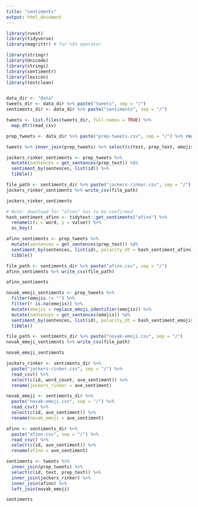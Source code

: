 ```yaml
---
title: "sentiments"
output: html_document
---
```

```r
library(rvest)
library(tidyverse)
library(magrittr) # for %$% operator

library(stringr)
library(Unicode)
library(stringi) 
library(sentimentr)
library(lexicon)
library(textclean)


data_dir <- "data"
tweets_dir <- data_dir %>% paste("tweets", sep = "/")
sentiments_dir <- data_dir %>% paste("sentiments", sep = "/")
```


```r
tweets <- list.files(tweets_dir, full.names = TRUE) %>% 
  map_dfr(read_csv)

prep_tweets <- data_dir %>% paste("prep-tweets.csv", sep = "/") %>% read_csv()

tweets %>% inner_join(prep_tweets) %>% select(c(text, prep_text, emojis))
```


```r
jockers_rinker_sentiments <- prep_tweets %>%
  mutate(sentences = get_sentences(prep_text)) %$%  
  sentiment_by(sentences, list(id)) %>% 
  tibble()

file_path <- sentiments_dir %>% paste("jockers-rinker.csv", sep = "/")
jockers_rinker_sentiments %>% write_csv(file_path)

jockers_rinker_sentiments
```


```r
# Note: download for "afinn" has to be confirmed
hash_sentiment_afinn <- tidytext::get_sentiments("afinn") %>% 
  rename(c(x = word, y = value)) %>% 
  as_key()

afinn_sentiments <- prep_tweets %>% 
  mutate(sentences = get_sentences(prep_text)) %$%
  sentiment_by(sentences, list(id), polarity_dt = hash_sentiment_afinn) %>% 
  tibble()

file_path <- sentiments_dir %>% paste("afinn.csv", sep = "/")
afinn_sentiments %>% write_csv(file_path)

afinn_sentiments
```


```r
novak_emoji_sentiments <- prep_tweets %>%
  filter(emojis != "") %>% 
  filter(! is.na(emojis)) %>%
  mutate(emojis = replace_emoji_identifier(emojis)) %>% 
  mutate(sentences = get_sentences(emojis)) %$%
  sentiment_by(sentences, list(id), polarity_dt = hash_sentiment_emojis) %>% 
  tibble() 

file_path <- sentiments_dir %>% paste("novak-emoji.csv", sep = "/")
novak_emoji_sentiments %>% write_csv(file_path)

novak_emoji_sentiments 
```


```r
jockers_rinker <- sentiments_dir %>% 
  paste("jockers-rinker.csv", sep = "/") %>% 
  read_csv() %>% 
  select(c(id, word_count, ave_sentiment)) %>% 
  rename(jockers_rinker = ave_sentiment)

novak_emoji <- sentiments_dir %>% 
  paste("novak-emoji.csv", sep = "/") %>% 
  read_csv() %>% 
  select(c(id, ave_sentiment)) %>% 
  rename(novak_emoji = ave_sentiment)

afinn <- sentiments_dir %>% 
  paste("afinn.csv", sep = "/") %>% 
  read_csv() %>% 
  select(c(id, ave_sentiment)) %>% 
  rename(afinn = ave_sentiment)

sentiments <- tweets %>% 
  inner_join(prep_tweets) %>% 
  select(c(id, text, prep_text)) %>% 
  inner_join(jockers_rinker) %>% 
  inner_join(afinn) %>% 
  left_join(novak_emoji)

sentiments
```


